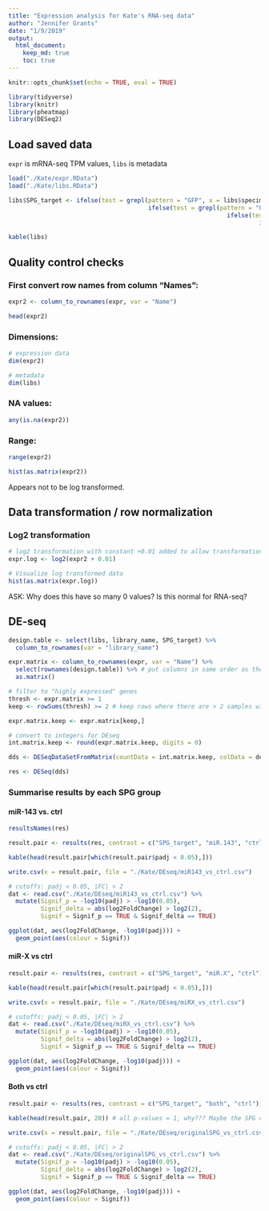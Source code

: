 ```yaml
---
title: "Expression analysis for Kate's RNA-seq data"
author: "Jennifer Grants"
date: "1/9/2019"
output:
  html_document:
    keep_md: true
    toc: true
---
```


```r
knitr::opts_chunk$set(echo = TRUE, eval = TRUE)
```

```r
library(tidyverse)
library(knitr)
library(pheatmap)
library(DESeq2)
```

## Load saved data   
`expr` is mRNA-seq TPM values, `libs` is metadata
```r
load("./Kate/expr.RData")
load("./Kate/libs.RData")
```

```r
libs$SPG_target <- ifelse(test = grepl(pattern = "GFP", x = libs$specimen_subset_external_id), yes = "ctrl", no = 
                                       ifelse(test = grepl(pattern = "OR", x = libs$specimen_subset_external_id), yes = "both", no =
                                                             ifelse(test = grepl(pattern = "143fix", x = libs$specimen_subset_external_id), yes = "miR-143", no = 
                                                                      ifelse(test = grepl(pattern = "Xfix", x = libs$specimen_subset_external_id), yes = "miR-X", no = "none"))))
```


```r
kable(libs)
```

## Quality control checks  

### First convert row names from column "Names":  
```r
expr2 <- column_to_rownames(expr, var = "Name")

head(expr2)
```


### Dimensions:   
```r
# expression data
dim(expr2)

# metadata
dim(libs)
```


### NA values:   
```r
any(is.na(expr2))
```


### Range:  
```r
range(expr2)
```

```r
hist(as.matrix(expr2))
```
Appears not to be log transformed.    


## Data transformation / row normalization  
### Log2 transformation  
```r
# log2 transformation with constant +0.01 added to allow transformation of zeros
expr.log <- log2(expr2 + 0.01)

# Visualize log transformed data
hist(as.matrix(expr.log))

```
ASK: Why does this have so many 0 values? Is this normal for RNA-seq?  



## DE-seq  
```r
design.table <- select(libs, library_name, SPG_target) %>%
  column_to_rownames(var = "library_name")

expr.matrix <- column_to_rownames(expr, var = "Name") %>%
  select(rownames(design.table)) %>% # put columns in same order as the design matrix
  as.matrix()

# filter to "highly expressed" genes
thresh <- expr.matrix >= 1
keep <- rowSums(thresh) >= 2 # keep rows where there are > 2 samples with tpm > 1

expr.matrix.keep <- expr.matrix[keep,]

# convert to integers for DEseq
int.matrix.keep <- round(expr.matrix.keep, digits = 0)

dds <- DESeqDataSetFromMatrix(countData = int.matrix.keep, colData = design.table, design = ~SPG_target)

res <- DESeq(dds)
```


### Summarise results by each SPG group  

#### miR-143 vs. ctrl  
```r
resultsNames(res)

result.pair <- results(res, contrast = c("SPG_target", "miR.143", "ctrl")) # contrast: the factor, then numerator, then denominator

kable(head(result.pair[which(result.pair$padj < 0.05),]))

write.csv(x = result.pair, file = "./Kate/DEseq/miR143_vs_ctrl.csv")
```

```r
# cutoffs: padj < 0.05, |FC| > 2
dat <- read.csv("./Kate/DEseq/miR143_vs_ctrl.csv") %>%
  mutate(Signif_p = -log10(padj) > -log10(0.05), 
         Signif_delta = abs(log2FoldChange) > log2(2),
         Signif = Signif_p == TRUE & Signif_delta == TRUE)

ggplot(dat, aes(log2FoldChange, -log10(padj))) +
  geom_point(aes(colour = Signif))
```



#### miR-X vs ctrl  
```r
result.pair <- results(res, contrast = c("SPG_target", "miR.X", "ctrl")) # contrast: the factor, then numerator, then denominator

kable(head(result.pair[which(result.pair$padj < 0.05),]))

write.csv(x = result.pair, file = "./Kate/DEseq/miRX_vs_ctrl.csv")
```

```r
# cutoffs: padj < 0.05, |FC| > 2
dat <- read.csv("./Kate/DEseq/miRX_vs_ctrl.csv") %>%
  mutate(Signif_p = -log10(padj) > -log10(0.05), 
         Signif_delta = abs(log2FoldChange) > log2(2),
         Signif = Signif_p == TRUE & Signif_delta == TRUE)

ggplot(dat, aes(log2FoldChange, -log10(padj))) +
  geom_point(aes(colour = Signif))
```


#### Both vs ctrl  
```r
result.pair <- results(res, contrast = c("SPG_target", "both", "ctrl")) # contrast: the factor, then numerator, then denominator

kable(head(result.pair, 20)) # all p-values = 1, why??? Maybe the SPG didn't work to knock anything down? Maybe there was an outlier sample? ASK

write.csv(x = result.pair, file = "./Kate/DEseq/originalSPG_vs_ctrl.csv")
```

```r
# cutoffs: padj < 0.05, |FC| > 2
dat <- read.csv("./Kate/DEseq/originalSPG_vs_ctrl.csv") %>%
  mutate(Signif_p = -log10(padj) > -log10(0.05), 
         Signif_delta = abs(log2FoldChange) > log2(2),
         Signif = Signif_p == TRUE & Signif_delta == TRUE)

ggplot(dat, aes(log2FoldChange, -log10(padj))) +
  geom_point(aes(colour = Signif))
```

